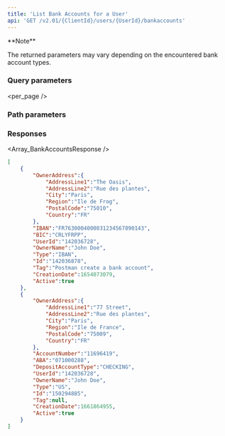 ```yaml
---
title: 'List Bank Accounts for a User'  
api: 'GET /v2.01/{ClientId}/users/{UserId}/bankaccounts'  
---
```




<Note>  
**Note** 
  
The returned parameters may vary depending on the encountered bank account types.  
</Note>  

### Query parameters  

<page />  

<per_page />  

<Sort />  

<Active />  

### Path parameters  

<UserId1 />  

### Responses  

<AccordionGroup><Accordion title="200">  

<Array_BankAccountsResponse /></Accordion></AccordionGroup>  

<ResponseExample>  

```json 200  
[
    {
        "OwnerAddress":{
            "AddressLine1":"The Oasis",
            "AddressLine2":"Rue des plantes",
            "City":"Paris",
            "Region":"Ile de Frog",
            "PostalCode":"75010",
            "Country":"FR"
        },
        "IBAN":"FR7630004000031234567890143",
        "BIC":"CRLYFRPP",
        "UserId":"142036728",
        "OwnerName":"John Doe",
        "Type":"IBAN",
        "Id":"142036878",
        "Tag":"Postman create a bank account",
        "CreationDate":1654073079,
        "Active":true
    },
    {
        "OwnerAddress":{
            "AddressLine1":"77 Street",
            "AddressLine2":"Rue des plantes",
            "City":"Paris",
            "Region":"Ile de France",
            "PostalCode":"75009",
            "Country":"FR"
        },
        "AccountNumber":"11696419",
        "ABA":"071000288",
        "DepositAccountType":"CHECKING",
        "UserId":"142036728",
        "OwnerName":"John Doe",
        "Type":"US",
        "Id":"150294885",
        "Tag":null,
        "CreationDate":1661864955,
        "Active":true
    }
]  
```  

</ResponseExample>  

<RequestExample>  
    <PhpListBankAccountUser />
    <NodeListBankAccountsUser />
    <RubyListBankAccountsUser />
    <JavaListUserBankAccounts />
    <PythonListUserBankAccounts />
    <NetListUserBankAccounts />
</RequestExample>